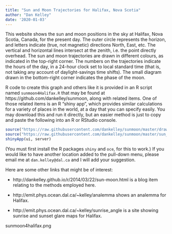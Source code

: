 ```yaml
---
title: "Sun and Moon Trajectories for Halifax, Nova Scotia"
author: "Dan Kelley"
date: '2020-01-03'
---
```


This website shows the sun and moon positions in the sky at Halifax, Nova
Scotia, Canada, for the present day.  The outer circle represents the horizon, and
letters indicate (true, not magnetic) directions North, East, etc.  The
vertical and horizontal lines intersect at the zenith, i.e. the point directly
overhead.  The sun and moon trajectories are drawn in different colours, as
indicated in the top-right corner.  The numbers on the trajectories indicate
the hours of the day, in a 24-hour clock set to local standard time (that is,
not taking any account of daylight-savings time shifts). The small diagram
drawn in the bottom-right corner indicates the phase of the moon.

R code to create this graph and others like it is provided in an R script named
`sunmoon4Halifax.R` that may be found at https://github.com/dankelley/sunmoon,
along with related items. One of those related items is an R "shiny app", which
provides similar calculations for a variety of places in the world, at a day
that you can specify easily.  You may download this and run it directly, but an
easier method is just to copy and paste the following into an R or RStudio
console.

```R
source("https://raw.githubusercontent.com/dankelley/sunmoon/master/drawMoon.R")
source("https://raw.githubusercontent.com/dankelley/sunmoon/master/sun_moon_app.R")
shinyApp(ui, server)
```
(You must first install the R packages `shiny` and `oce`, for this to work.) If
you would like to have another location added to the pull-down menu, please
email me at `dan.kelley@dal.ca` and I will add your suggestion.


Here are some other links that might be of interest:

* http://dankelley.github.io/r/2014/03/22/sun-moon.html is a blog item relating
  to the methods employed here.

* http://emit.phys.ocean.dal.ca/~kelley/analemma shows an analemma for Halifax.
* http://emit.phys.ocean.dal.ca/~kelley/sunrise_angle is a site showing sunrise
and sunset glare maps for Halifax.

sunmoon4halifax.png

